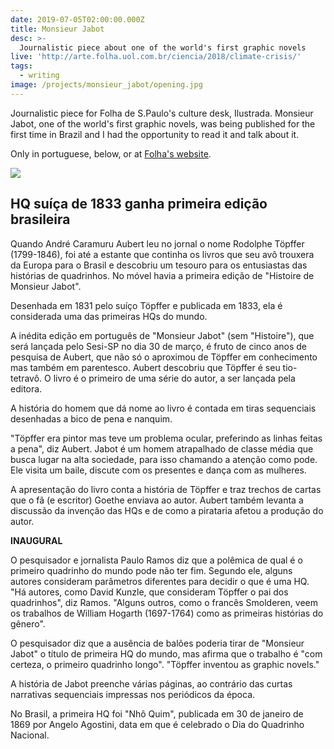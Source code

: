 ```yaml
---
date: 2019-07-05T02:00:00.000Z
title: Monsieur Jabot
desc: >-
  Journalistic piece about one of the world's first graphic novels
live: 'http://arte.folha.uol.com.br/ciencia/2018/climate-crisis/'
tags:
  - writing
image: /projects/monsieur_jabot/opening.jpg
---
```


Journalistic piece for Folha de S.Paulo's culture desk, Ilustrada. Monsieur Jabot, one of the world's first graphic novels, was being published for the first time in Brazil and I had the opportunity to read it and talk about it.

Only in portuguese, below, or at [Folha's website](https://www1.folha.uol.com.br/ilustrada/2017/03/1869069-hq-suica-de-1833-ganha-primeira-edicao-brasileira.shtml).

![](/projects/monsieur_jabot/jabot.jpeg)

## HQ suíça de 1833 ganha primeira edição brasileira

Quando André Caramuru Aubert leu no jornal o nome Rodolphe Töpffer (1799-1846), foi até a estante que continha os livros que seu avô trouxera da Europa para o Brasil e descobriu um tesouro para os entusiastas das histórias de quadrinhos. No móvel havia a primeira edição de "Histoire de Monsieur Jabot".

Desenhada em 1831 pelo suíço Töpffer e publicada em 1833, ela é considerada uma das primeiras HQs do mundo.

A inédita edição em português de "Monsieur Jabot" (sem "Histoire"), que será lançada pelo Sesi-SP no dia 30 de março, é fruto de cinco anos de pesquisa de Aubert, que não só o aproximou de Töpffer em conhecimento mas também em parentesco. Aubert descobriu que Töpffer é seu tio-tetravô. O livro é o primeiro de uma série do autor, a ser lançada pela editora.

A história do homem que dá nome ao livro é contada em tiras sequenciais desenhadas a bico de pena e nanquim.

"Töpffer era pintor mas teve um problema ocular, preferindo as linhas feitas a pena", diz Aubert. Jabot é um homem atrapalhado de classe média que busca lugar na alta sociedade, para isso chamando a atenção como pode. Ele visita um baile, discute com os presentes e dança com as mulheres.

A apresentação do livro conta a história de Töpffer e traz trechos de cartas que o fã (e escritor) Goethe enviava ao autor. Aubert também levanta a discussão da invenção das HQs e de como a pirataria afetou a produção do autor.

**INAUGURAL**

O pesquisador e jornalista Paulo Ramos diz que a polêmica de qual é o primeiro quadrinho do mundo pode não ter fim. Segundo ele, alguns autores consideram parâmetros diferentes para decidir o que é uma HQ. "Há autores, como David Kunzle, que consideram Töpffer o pai dos quadrinhos", diz Ramos. "Alguns outros, como o francês Smolderen, veem os trabalhos de William Hogarth (1697-1764) como as primeiras histórias do gênero".

O pesquisador diz que a ausência de balões poderia tirar de "Monsieur Jabot" o título de primeira HQ do mundo, mas afirma que o trabalho é "com certeza, o primeiro quadrinho longo". "Töpffer inventou as graphic novels."

A história de Jabot preenche várias páginas, ao contrário das curtas narrativas sequenciais impressas nos periódicos da época.

No Brasil, a primeira HQ foi "Nhô Quim", publicada em 30 de janeiro de 1869 por Angelo Agostini, data em que é celebrado o Dia do Quadrinho Nacional.
